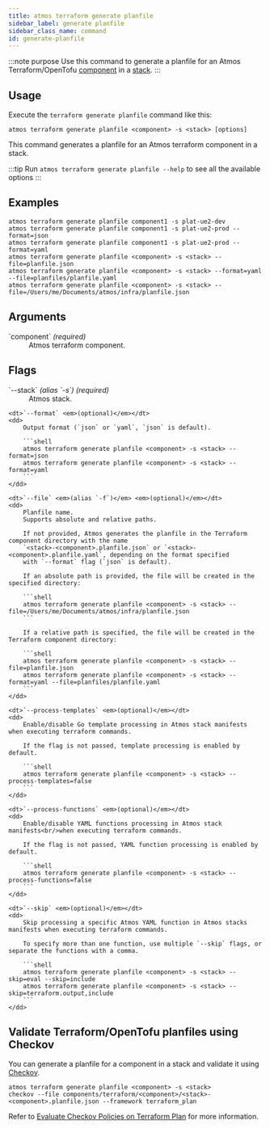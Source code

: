 ```yaml
---
title: atmos terraform generate planfile
sidebar_label: generate planfile
sidebar_class_name: command
id: generate-planfile
---
```


:::note purpose
Use this command to generate a planfile for an Atmos Terraform/OpenTofu [component](/core-concepts/components) in a [stack](/core-concepts/stacks).
:::

<Screengrab title="atmos terraform generate planfile --help" slug="atmos-terraform-generate-varfile--help" />

## Usage

Execute the `terraform generate planfile` command like this:

```shell
atmos terraform generate planfile <component> -s <stack> [options]
```

This command generates a planfile for an Atmos terraform component in a stack.

:::tip
Run `atmos terraform generate planfile --help` to see all the available options
:::

## Examples

```shell
atmos terraform generate planfile component1 -s plat-ue2-dev
atmos terraform generate planfile component1 -s plat-ue2-prod --format=json
atmos terraform generate planfile component1 -s plat-ue2-prod --format=yaml
atmos terraform generate planfile <component> -s <stack> --file=planfile.json
atmos terraform generate planfile <component> -s <stack> --format=yaml --file=planfiles/planfile.yaml
atmos terraform generate planfile <component> -s <stack> --file=/Users/me/Documents/atmos/infra/planfile.json
```

## Arguments

<dl>
    <dt>`component` <em>(required)</em></dt>
    <dd>
        Atmos terraform component.
    </dd>
</dl>

## Flags

<dl>
    <dt>`--stack` <em>(alias `-s`)</em> <em>(required)</em></dt>
    <dd>
        Atmos stack.
    </dd>

    <dt>`--format` <em>(optional)</em></dt>
    <dd>
        Output format (`json` or `yaml`, `json` is default).

        ```shell
        atmos terraform generate planfile <component> -s <stack> --format=json
        atmos terraform generate planfile <component> -s <stack> --format=yaml
        ```
    </dd>

    <dt>`--file` <em>(alias `-f`)</em> <em>(optional)</em></dt>
    <dd>
        Planfile name.
        Supports absolute and relative paths.

        If not provided, Atmos generates the planfile in the Terraform component directory with the name
        `<stack>-<component>.planfile.json` or `<stack>-<component>.planfile.yaml`, depending on the format specified
        with `--format` flag (`json` is default).

        If an absolute path is provided, the file will be created in the specified directory:

        ```shell
        atmos terraform generate planfile <component> -s <stack> --file=/Users/me/Documents/atmos/infra/planfile.json
        ```

        If a relative path is specified, the file will be created in the Terraform component directory:

        ```shell
        atmos terraform generate planfile <component> -s <stack> --file=planfile.json
        atmos terraform generate planfile <component> -s <stack> --format=yaml --file=planfiles/planfile.yaml
        ```
    </dd>

    <dt>`--process-templates` <em>(optional)</em></dt>
    <dd>
        Enable/disable Go template processing in Atmos stack manifests when executing terraform commands.

        If the flag is not passed, template processing is enabled by default.

        ```shell
        atmos terraform generate planfile <component> -s <stack> --process-templates=false
        ```
    </dd>

    <dt>`--process-functions` <em>(optional)</em></dt>
    <dd>
        Enable/disable YAML functions processing in Atmos stack manifests<br/>when executing terraform commands.

        If the flag is not passed, YAML function processing is enabled by default.

        ```shell
        atmos terraform generate planfile <component> -s <stack> --process-functions=false
        ```
    </dd>

    <dt>`--skip` <em>(optional)</em></dt>
    <dd>
        Skip processing a specific Atmos YAML function in Atmos stacks manifests when executing terraform commands.

        To specify more than one function, use multiple `--skip` flags, or separate the functions with a comma.

        ```shell
        atmos terraform generate planfile <component> -s <stack> --skip=eval --skip=include
        atmos terraform generate planfile <component> -s <stack> --skip=terraform.output,include
        ```
    </dd>
</dl>

## Validate Terraform/OpenTofu planfiles using Checkov

You can generate a planfile for a component in a stack and validate it using [Checkov](https://www.checkov.io/).

```shell
atmos terraform generate planfile <component> -s <stack>
checkov --file components/terraform/<component>/<stack>-<component>.planfile.json --framework terraform_plan
```

Refer to [Evaluate Checkov Policies on Terraform Plan](https://www.checkov.io/7.Scan%20Examples/Terraform%20Plan%20Scanning.html)
for more information.
